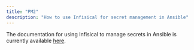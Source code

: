 ```yaml
---
title: "PM2"
description: "How to use Infisical for secret management in Ansible"
---
```


The documentation for using Infisical to manage secrets in Ansible is currently available [here](https://galaxy.ansible.com/ui/repo/published/infisical/vault/).
